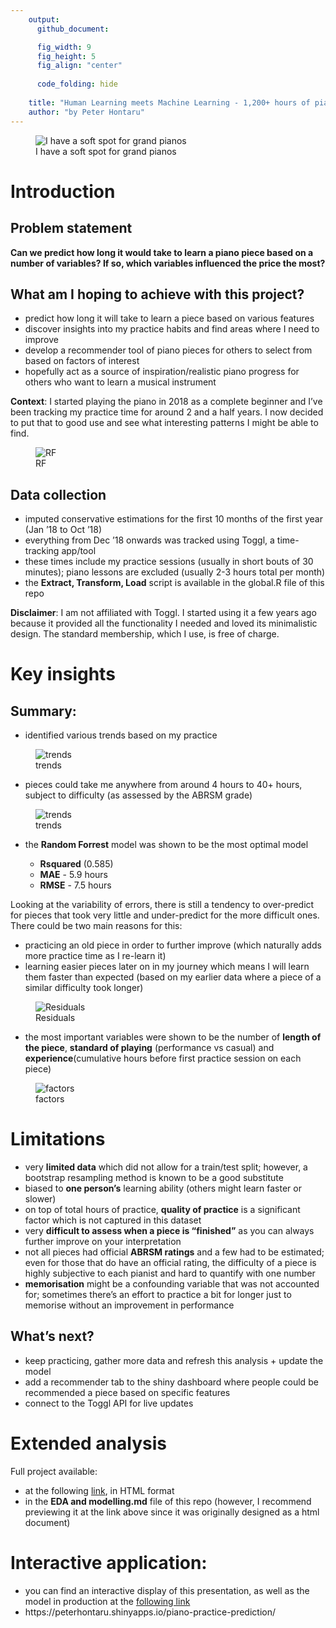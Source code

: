 ```yaml
---
    output:
      github_document:

      fig_width: 9
      fig_height: 5
      fig_align: "center"
    
      code_folding: hide
      
    title: "Human Learning meets Machine Learning - 1,200+ hours of piano practice"
    author: "by Peter Hontaru"
---
```


![I have a soft spot for grand pianos](www/piano.jpg)

# Introduction

## Problem statement

**Can we predict how long it would take to learn a piano piece based on a number of variables? If so, which variables influenced the price the most?**

## What am I hoping to achieve with this project?

* predict how long it will take to learn a piece based on various features
* discover insights into my practice habits and find areas where I need to improve
* develop a recommender tool of piano pieces for others to select from based on factors of interest
* hopefully act as a source of inspiration/realistic piano progress for others who want to learn a musical instrument

**Context**: I started playing the piano in 2018 as a complete beginner and I've been tracking my practice time for around 2 and a half years. I now decided to put that to good use and see what interesting patterns I might be able to find.

![RF](figs/unnamed-chunk-3-1.png)

## Data collection

* imputed conservative estimations for the first 10 months of the first year (Jan '18 to Oct '18)
* everything from Dec '18 onwards was tracked using Toggl, a time-tracking app/tool
* these times include my practice sessions (usually in short bouts of 30 minutes); piano lessons are excluded (usually 2-3 hours total per month)
* the **Extract, Transform, Load** script is available in the global.R file of this repo

**Disclaimer**: I am not affiliated with Toggl. I started using it a few years ago because it provided all the functionality I needed and loved its minimalistic design. The standard membership, which I use, is free of charge.

# Key insights

## Summary:

* identified various trends based on my practice

![trends](figs/unnamed-chunk-5-1.png)

* pieces could take me anywhere from around 4 hours to 40+ hours, subject to difficulty (as assessed by the ABRSM grade)

![trends](figs/unnamed-chunk-15-1.png)

* the **Random Forrest** model was shown to be the most optimal model

  - **Rsquared** (0.585)
  - **MAE** - 5.9 hours 
  - **RMSE** - 7.5 hours
  
Looking at the variability of errors, there is still a tendency to over-predict for pieces that took very little and under-predict for the more difficult ones. There could be two main reasons for this:

* practicing an old piece in order to further improve (which naturally adds more practice time as I re-learn it)
* learning easier pieces later on in my journey which means I will learn them faster than expected (based on my earlier data where a piece of a similar difficulty took longer)
  
![Residuals](www/residuals.png)

* the most important variables were shown to be the number of **length of the piece**, **standard of playing** (performance vs casual) and **experience**(cumulative hours before first practice session on each piece)

![factors](figs/factors-1.png)

# Limitations

* very **limited data** which did not allow for a train/test split; however, a bootstrap resampling method is known to be a good substitute
* biased to **one person's** learning ability (others might learn faster or slower)
* on top of total hours of practice, **quality of practice** is a significant factor which is not captured in this dataset
* very **difficult to assess when a piece is "finished"** as you can always further improve on your interpretation
* not all pieces had official **ABRSM ratings** and a few had to be estimated; even for those that do have an official rating, the difficulty of a piece is highly subjective to each pianist and hard to quantify with one number
* **memorisation** might be a confounding variable that was not accounted for; sometimes there's an effort to practice a bit for longer just to memorise without an improvement in performance

## What's next?

* keep practicing, gather more data and refresh this analysis + update the model
* add a recommender tab to the shiny dashboard where people could be recommended a piece based on specific features
* connect to the Toggl API for live updates

# Extended analysis

Full project available:

* at the following [link](https://htmlpreview.github.io/?https://github.com/peterhontaru/piano-practice-prediction/blob/master/EDA and modelling), in HTML format
* in the **EDA and modelling.md** file of this repo (however, I recommend previewing it at the link above since it was originally designed as a html document)

# Interactive application:

* you can find an interactive display of this presentation, as well as the model in production at the [following link](https://peterhontaru.shinyapps.io/piano-practice-prediction/)
* https://peterhontaru.shinyapps.io/piano-practice-prediction/